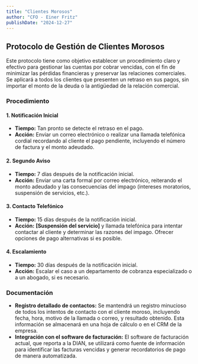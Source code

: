 ```yaml
---
title: "Clientes Morosos"
author: "CFO - Einer Fritz"
publishDate: "2024-12-27"
---
```


## Protocolo de Gestión de Clientes Morosos

Este protocolo tiene como objetivo establecer un procedimiento claro y efectivo para gestionar las cuentas por cobrar vencidas, con el fin de minimizar las pérdidas financieras y preservar las relaciones comerciales. Se aplicará a todos los clientes que presenten un retraso en sus pagos, sin importar el monto de la deuda o la antigüedad de la relación comercial.

### Procedimiento

#### 1. Notificación Inicial

- **Tiempo:** Tan pronto se detecte el retraso en el pago.
- **Acción:** Enviar un correo electrónico o realizar una llamada telefónica cordial recordando al cliente el pago pendiente, incluyendo el número de factura y el monto adeudado.

#### 2. Segundo Aviso

- **Tiempo:** 7 días después de la notificación inicial.
- **Acción:** Enviar una carta formal por correo electrónico, reiterando el monto adeudado y las consecuencias del impago (intereses moratorios, suspensión de servicios, etc.).

#### 3. Contacto Telefónico

- **Tiempo:** 15 días después de la notificación inicial.
- **Acción:** **[Suspensión del servicio]** y llamada telefónica para intentar contactar al cliente y determinar las razones del impago. Ofrecer opciones de pago alternativas si es posible.

#### 4. Escalamiento

- **Tiempo:** 30 días después de la notificación inicial.
- **Acción:** Escalar el caso a un departamento de cobranza especializado o a un abogado, si es necesario.

### Documentación

- **Registro detallado de contactos:** Se mantendrá un registro minucioso de todos los intentos de contacto con el cliente moroso, incluyendo fecha, hora, motivo de la llamada o correo, y resultado obtenido. Esta información se almacenará en una hoja de cálculo o en el CRM de la empresa.
- **Integración con el software de facturación:** El software de facturación actual, que reporta a la DIAN, se utilizará como fuente de información para identificar las facturas vencidas y generar recordatorios de pago de manera automatizada.
